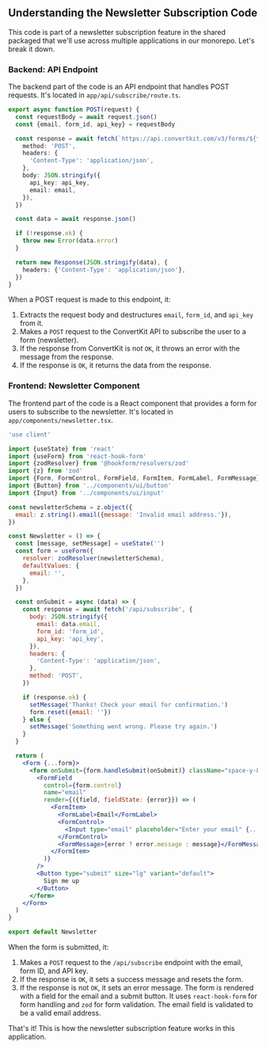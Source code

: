 ## Understanding the Newsletter Subscription Code

This code is part of a newsletter subscription feature in the shared packaged that we'll use across multiple applications in our monorepo. Let's break it down.

### Backend: API Endpoint

The backend part of the code is an API endpoint that handles POST requests. It's located in `app/api/subscribe/route.ts`.

```ts
export async function POST(request) {
  const requestBody = await request.json()
  const {email, form_id, api_key} = requestBody

  const response = await fetch(`https://api.convertkit.com/v3/forms/${form_id}/subscribe`, {
    method: 'POST',
    headers: {
      'Content-Type': 'application/json',
    },
    body: JSON.stringify({
      api_key: api_key,
      email: email,
    }),
  })

  const data = await response.json()

  if (!response.ok) {
    throw new Error(data.error)
  }

  return new Response(JSON.stringify(data), {
    headers: {'Content-Type': 'application/json'},
  })
}
```

When a POST request is made to this endpoint, it:

1. Extracts the request body and destructures `email`, `form_id`, and `api_key` from it.
2. Makes a `POST` request to the ConvertKit API to subscribe the user to a form (newsletter).
3. If the response from ConvertKit is not `OK`, it throws an error with the message from the response.
4. If the response is `OK`, it returns the data from the response.

### Frontend: Newsletter Component

The frontend part of the code is a React component that provides a form for users to subscribe to the newsletter. It's located in `app/components/newsletter.tsx`.

```jsx
'use client'

import {useState} from 'react'
import {useForm} from 'react-hook-form'
import {zodResolver} from '@hookform/resolvers/zod'
import {z} from 'zod'
import {Form, FormControl, FormField, FormItem, FormLabel, FormMessage} from '../components/ui/form'
import {Button} from '../components/ui/button'
import {Input} from '../components/ui/input'

const newsletterSchema = z.object({
  email: z.string().email({message: 'Invalid email address.'}),
})

const Newsletter = () => {
  const [message, setMessage] = useState('')
  const form = useForm({
    resolver: zodResolver(newsletterSchema),
    defaultValues: {
      email: '',
    },
  })

  const onSubmit = async (data) => {
    const response = await fetch('/api/subscribe', {
      body: JSON.stringify({
        email: data.email,
        form_id: 'form_id',
        api_key: 'api_key',
      }),
      headers: {
        'Content-Type': 'application/json',
      },
      method: 'POST',
    })

    if (response.ok) {
      setMessage('Thanks! Check your email for confirmation.')
      form.reset({email: ''})
    } else {
      setMessage('Something went wrong. Please try again.')
    }
  }

  return (
    <Form {...form}>
      <form onSubmit={form.handleSubmit(onSubmit)} className="space-y-8">
        <FormField
          control={form.control}
          name="email"
          render={({field, fieldState: {error}}) => (
            <FormItem>
              <FormLabel>Email</FormLabel>
              <FormControl>
                <Input type="email" placeholder="Enter your email" {...field} />
              </FormControl>
              <FormMessage>{error ? error.message : message}</FormMessage>
            </FormItem>
          )}
        />
        <Button type="submit" size="lg" variant="default">
          Sign me up
        </Button>
      </form>
    </Form>
  )
}

export default Newsletter
```

When the form is submitted, it:

1. Makes a `POST` request to the `/api/subscribe` endpoint with the email, form ID, and API key.
2. If the response is `OK`, it sets a success message and resets the form.
3. If the response is not `OK`, it sets an error message.
   The form is rendered with a field for the email and a submit button. It uses `react-hook-form` for form handling and `zod` for form validation. The email field is validated to be a valid email address.

That's it! This is how the newsletter subscription feature works in this application.
